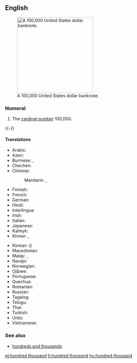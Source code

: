 ==English==
{{enum|ten thousand|million|cardinal number|100,000|lang=en}}
[[File:100000-dollar.jpg|thumb|250px|upright|A 100,000 United States dollar banknote.]]

===Numeral===
{{head|en|numeral|head=[[hundred]] [[thousand]]}}

# {{label|en|cardinal}} The [[cardinal number]] 100,000.
{{-}}

====Translations====
{{trans-top|100,000}}
* Arabic: {{t|ar|مِائَة أَلْف|tr=miʾat ʾalf}}
* Azeri: {{t|az|yüz min}}
* Burmese: {{t+|my|သိန်း}}, {{t|my|တစ်သိန်း}}
* Chechen: {{t|ce|бӏе эзар}}
* Chinese:
*: Mandarin: {{t+|cmn|十萬|sc=Hani}}, {{t+|cmn|十万|tr=shíwàn|sc=Hani}}
* Finnish: {{t|fi|satatuhatta}}
* French: {{t+|fr|cent-mille|m}}
* German: {{t+|de|hunderttausend}}
* Hindi: {{t+|hi|लाख|m|tr=lākh}}
* Interlingua: {{t|ia|cento milles}}
* Irish: {{t|ga|céad míle}}
* Italian: {{t+|it|centomila}}
* Japanese: {{t|ja|十万|tr=じゅうまん, jū-man}}
* Kalmyk: {{t|xal|бум}}
* Khmer: {{t|km|មួយសែន}}, {{t+|km|សែន|tr=saen}}
{{trans-mid}}
* Korean: {{t|ko|십만}} ({{t|ko|十萬|sc=Hani}})
* Macedonian: {{t|mk|сто илјади}}
* Malay: {{t|ms|ratus ribu}}, {{t|ms|keti}}
* Navajo: {{t|nv|tʼááłáhádí neeznádiin mííl}}
* Norwegian: {{t|no|hundretusen}}
* Ojibwe: {{t|oj|ningodwaak daso-midaaswaak}}
* Portuguese: {{t|pt|cem mil}}
* Quechua: {{t|qu|pachak waranqa}}
* Romanian: {{t|ro|o sută de mii}}
* Russian: {{t|ru|сто ты́сяч}}
* Tagalog: {{t|tl|yuta}}
* Telugu: {{t+|te|లక్ష}}
* Thai: {{t+|th|แสน|tr=săen}}
* Turkish: {{t|tr|yüz bin}}
* Urdu: {{t|ur|لاکھ|m|tr=lākh}}
* Vietnamese: {{t|vi|trăm nghìn}}
{{trans-bottom}}

===See also===
* [[hundreds and thousands]]

[[et:hundred thousand]]
[[lt:hundred thousand]]
[[hu:hundred thousand]]